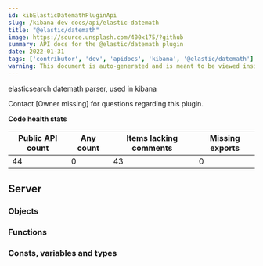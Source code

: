 ```yaml
---
id: kibElasticDatemathPluginApi
slug: /kibana-dev-docs/api/elastic-datemath
title: "@elastic/datemath"
image: https://source.unsplash.com/400x175/?github
summary: API docs for the @elastic/datemath plugin
date: 2022-01-31
tags: ['contributor', 'dev', 'apidocs', 'kibana', '@elastic/datemath']
warning: This document is auto-generated and is meant to be viewed inside our experimental, new docs system. Reach out in #docs-engineering for more info.
---
```


elasticsearch datemath parser, used in kibana

Contact [Owner missing] for questions regarding this plugin.

**Code health stats**

| Public API count  | Any count | Items lacking comments | Missing exports |
|-------------------|-----------|------------------------|-----------------|
| 44 | 0 | 43 | 0 |

## Server

### Objects
<DocDefinitionList data={elasticDatemathObj.server.objects}/>

### Functions
<DocDefinitionList data={elasticDatemathObj.server.functions}/>

### Consts, variables and types
<DocDefinitionList data={elasticDatemathObj.server.misc}/>

